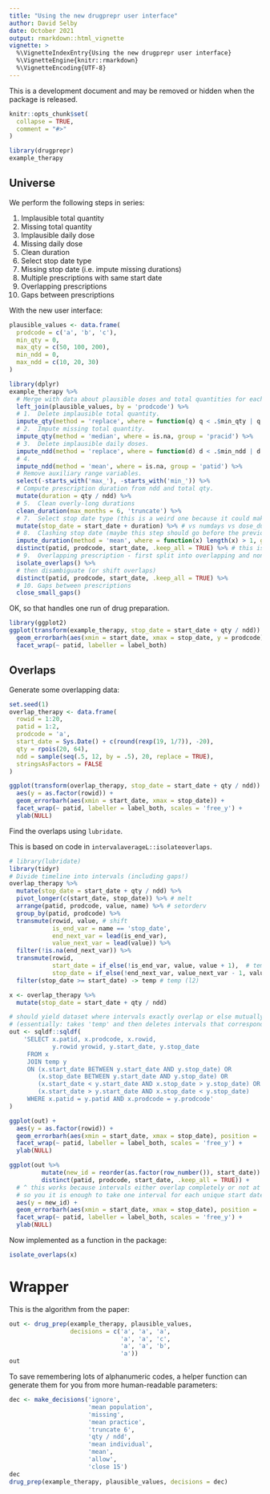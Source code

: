 ```yaml
---
title: "Using the new drugprepr user interface"
author: David Selby
date: October 2021
output: rmarkdown::html_vignette
vignette: >
  %\VignetteIndexEntry{Using the new drugprepr user interface}
  %\VignetteEngine{knitr::rmarkdown}
  %\VignetteEncoding{UTF-8}
---
```


This is a development document and may be removed or hidden when the package is
released.

```r
knitr::opts_chunk$set(
  collapse = TRUE,
  comment = "#>"
)
```

```r
library(drugprepr)
example_therapy
```

## Universe

We perform the following steps in series:

1. Implausible total quantity
2. Missing total quantity
3. Implausible daily dose
4. Missing daily dose
5. Clean duration
6. Select stop date type
7. Missing stop date (i.e. impute missing durations)
8. Multiple prescriptions with same start date
9. Overlapping prescriptions
10. Gaps between prescriptions

With the new user interface:

```r
plausible_values <- data.frame(
  prodcode = c('a', 'b', 'c'),
  min_qty = 0,
  max_qty = c(50, 100, 200),
  min_ndd = 0,
  max_ndd = c(10, 20, 30)
)
```

```r
library(dplyr)
example_therapy %>%
  # Merge with data about plausible doses and total quantities for each drug.
  left_join(plausible_values, by = 'prodcode') %>%
  # 1.  Delete implausible total quantity.
  impute_qty(method = 'replace', where = function(q) q < .$min_qty | q > .$max_qty) %>%
  # 2.  Impute missing total quantity.
  impute_qty(method = 'median', where = is.na, group = 'pracid') %>%
  # 3.  Delete implausible daily doses.
  impute_ndd(method = 'replace', where = function(d) d < .$min_ndd | d > .$max_ndd) %>%
  # 4.
  impute_ndd(method = 'mean', where = is.na, group = 'patid') %>%
  # Remove auxiliary range variables.
  select(-starts_with('max_'), -starts_with('min_')) %>%
  # Compute prescription duration from ndd and total qty.
  mutate(duration = qty / ndd) %>%
  # 5.  Clean overly-long durations
  clean_duration(max_months = 6, 'truncate') %>%
  # 7.  Select stop date type (this is a weird one because it could make all previous steps redundant?)
  mutate(stop_date = start_date + duration) %>% # vs numdays vs dose_duration(?)
  # 8.  Clashing stop date (maybe this step should go before the previous one?)
  impute_duration(method = 'mean', where = function(x) length(x) > 1, group = c('patid', 'start_date')) %>%
  distinct(patid, prodcode, start_date, .keep_all = TRUE) %>% # this is the only time up to this point that nrow varies
  # 9.  Overlapping prescription - first split into overlapping and non-overlapping intervals
  isolate_overlaps() %>%
  # then disambiguate (or shift overlaps)
  distinct(patid, prodcode, start_date, .keep_all = TRUE) %>%
  # 10. Gaps between prescriptions
  close_small_gaps()
```
OK, so that handles one run of drug preparation.

```r
library(ggplot2)
ggplot(transform(example_therapy, stop_date = start_date + qty / ndd)) +
  geom_errorbarh(aes(xmin = start_date, xmax = stop_date, y = prodcode)) +
  facet_wrap(~ patid, labeller = label_both)
```

## Overlaps

Generate some overlapping data:

```r
set.seed(1)
overlap_therapy <- data.frame(
  rowid = 1:20,
  patid = 1:2,
  prodcode = 'a',
  start_date = Sys.Date() + c(round(rexp(19, 1/7)), -20),
  qty = rpois(20, 64),
  ndd = sample(seq(.5, 12, by = .5), 20, replace = TRUE),
  stringsAsFactors = FALSE
)

ggplot(transform(overlap_therapy, stop_date = start_date + qty / ndd)) +
  aes(y = as.factor(rowid)) +
  geom_errorbarh(aes(xmin = start_date, xmax = stop_date)) +
  facet_wrap(~ patid, labeller = label_both, scales = 'free_y') +
  ylab(NULL)
```

Find the overlaps using `lubridate`.

This is based on code in `intervalaverageL::isolateoverlaps`.

```r
# library(lubridate)
library(tidyr)
# Divide timeline into intervals (including gaps!)
overlap_therapy %>%
  mutate(stop_date = start_date + qty / ndd) %>%
  pivot_longer(c(start_date, stop_date)) %>% # melt
  arrange(patid, prodcode, value, name) %>% # setorderv
  group_by(patid, prodcode) %>%
  transmute(rowid, value, # shift
            is_end_var = name == 'stop_date',
            end_next_var = lead(is_end_var),
            value_next_var = lead(value)) %>%
  filter(!is.na(end_next_var)) %>%
  transmute(rowid,
            start_date = if_else(!is_end_var, value, value + 1),  # temp (l1)
            stop_date = if_else(!end_next_var, value_next_var - 1, value_next_var)) %>%
  filter(stop_date >= start_date) -> temp # temp (l2)

x <- overlap_therapy %>%
  mutate(stop_date = start_date + qty / ndd)

# should yield dataset where intervals exactly overlap or else mutually don't overlap:
# (essentially: takes 'temp' and then deletes intervals that correspond to gaps)
out <- sqldf::sqldf(
    'SELECT x.patid, x.prodcode, x.rowid,
            y.rowid yrowid, y.start_date, y.stop_date
     FROM x
     JOIN temp y
     ON (x.start_date BETWEEN y.start_date AND y.stop_date) OR
        (x.stop_date BETWEEN y.start_date AND y.stop_date) OR
        (x.start_date < y.start_date AND x.stop_date > y.stop_date) OR
        (x.start_date > y.start_date AND x.stop_date < y.stop_date)
     WHERE x.patid = y.patid AND x.prodcode = y.prodcode'
)

ggplot(out) +
  aes(y = as.factor(rowid)) +
  geom_errorbarh(aes(xmin = start_date, xmax = stop_date), position = 'dodge2') +
  facet_wrap(~ patid, labeller = label_both, scales = 'free_y') +
  ylab(NULL)

ggplot(out %>%
         mutate(new_id = reorder(as.factor(row_number()), start_date)) %>%
         distinct(patid, prodcode, start_date, .keep_all = TRUE)) +
  # ^ this works because intervals either overlap completely or not at all,
  # so you it is enough to take one interval for each unique start date
  aes(y = new_id) +
  geom_errorbarh(aes(xmin = start_date, xmax = stop_date), position = 'dodge2') +
  facet_wrap(~ patid, labeller = label_both, scales = 'free_y') +
  ylab(NULL)
```

Now implemented as a function in the package:

```r
isolate_overlaps(x)
```

# Wrapper

This is the algorithm from the paper:

```r
out <- drug_prep(example_therapy, plausible_values,
                 decisions = c('a', 'a', 'a',
                               'a', 'a', 'c',
                               'a', 'a', 'b',
                               'a'))
out
```

To save remembering lots of alphanumeric codes, a helper function can generate them for you from more human-readable parameters:

```r
dec <- make_decisions('ignore',
                      'mean population',
                      'missing',
                      'mean practice',
                      'truncate 6',
                      'qty / ndd',
                      'mean individual',
                      'mean',
                      'allow',
                      'close 15')
dec
drug_prep(example_therapy, plausible_values, decisions = dec)
```


